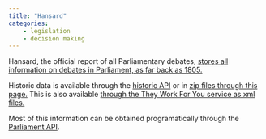```yaml
---
title: "Hansard"
categories:
    - legislation
    - decision making
---
```


Hansard, the official report of all Parliamentary debates, [stores all information on debates in Parliament, as far back as 1805.](https://hansard.parliament.uk/)

Historic data is available through the [historic API](https://api.parliament.uk/historic-hansard/api) or in [zip files through this page.](https://www.hansard-archive.parliament.uk/)  This is also available [through the They Work For You service as xml files.](http://parser.theyworkforyou.com/hansard.html)

Most of this information can be obtained programatically through the [Parliament API](parliament-api.qmd). 